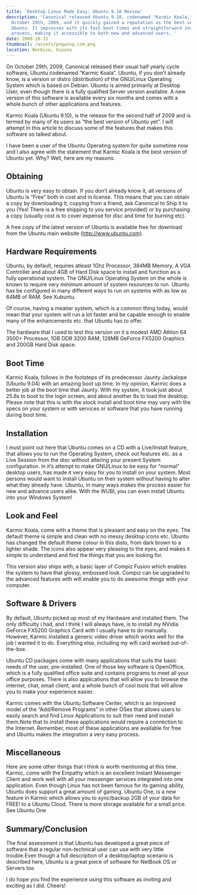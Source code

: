 ```yaml
---
title: 'Desktop Linux Made Easy: Ubuntu 9.10 Review'
description: 'Canonical released Ubuntu 9.10, codenamed "Karmic Koala," on
  October 29th, 2009, and it quickly gained a reputation as the best version of
  Ubuntu. It impresses with its fast boot times and straightforward installation
  process, making it accessible to both new and advanced users. '
date: 2009-10-31
thumbnail: /assets/pngwing.com.png
location: Berbice, Guyana
---
```


On October 29th, 2009, Canonical released their usual half yearly cycle software, Ubuntu codenamed “Karmic Koala”. Ubuntu, if you don’t already know, is a version or distro (distribution) of the GNU/Linux Operating System which is based on Debian. Ubuntu is aimed primarily at Desktop User, even though there is a fully qualified Server version available. A new version of this software is available every six months and comes with a whole bunch of other applications and features.

Karmic Koala (Ubuntu 9.10), is the release for the second half of 2009 and is termed by many of its users as “the best version of Ubuntu yet”. I will attempt in this article to discuss some of the features that makes this software so talked about.

I have been a user of the Ubuntu Operating system for quite sometime now and I also agree with the statement that Karmic Koala is the best version of Ubuntu yet. Why? Well, here are my reasons:

## Obtaining

Ubuntu is very easy to obtain. If you don’t already know it, all versions of Ubuntu is “Free” both in cost and in license. This means that you can obtain a copy by downloading it, copying from a friend, ask Canonical to Ship it to you (Yes! There is a free shipping to you service provided) or by purchasing a copy (usually cost is to cover expense for disc and time for burning etc).

A free copy of the latest version of Ubuntu is available free for download from the Ubuntu main website (http://www.ubuntu.com).

## Hardware Requirements

Ubuntu, by default, requires atleast 1Ghz Processor, 384MB Memory, A VGA Controller and about 4GB of Hard Disk space to install and function as a fully operational system. The GNU/Linux Operating System on the whole is known to require very minimum amount of system resources to run. Ubuntu has be configured in many different ways to run on systems with as low as 64MB of RAM. See Xubuntu.

Of course, having a meatier system, which is a common thing today, would mean that your system will run a lot faster and be capable enough to enable many of the enhancements etc. that Ubuntu has to offer.

The hardware that I used to test this version on it a modest AMD Athlon 64 3500+ Processor, 1GB DDR 3200 RAM, 128MB GeForce FX5200 Graphics and 200GB Hard Disk space.

## Boot Time

Karmic Koala, follows in the footsteps of its predecessor Jaunty Jackalope (Ubuntu 9.04) with an amazing boot up time. In my opinion, Karmic does a better job at the boot time that Jaunty. With my system, it took just about 25.8s to boot to the login screen, and about another 8s to load the desktop. Please note that this is with the stock install and boot time may vary with the specs on your system or with services or software that you have running during boot time.

## Installation

I must point out here that Ubuntu comes on a CD with a Live/Install feature, that allows you to run the Operating System, check out features etc. as a Live Session from the disc without altering your present System configuration. In it’s attempt to make GNU/Linux to be easy for “normal” desktop users, has made it very easy for you to install on your system. Most persons would want to install Ubuntu on their system without having to alter what they already have. Ubuntu, in many ways makes the process easier for new and advance users alike. With the WUBI, you can even install Ubuntu into your Windows System!

## Look and Feel

Karmic Koala, come with a theme that is pleasant and easy on the eyes. The default theme is simple and clean with no messy desktop icons etc. Ubuntu has changed the default theme colour in this disto, from dark brown to a lighter shade. The icons also appear very pleasing to the eyes, and makes it simple to understand and find the things that you are looking for.

This version also ships with, a basic layer of Compiz Fusion which enables the system to have that glossy, embossed look. Compiz can be upgraded to the advanced features with will enable you to do awesome things with your computer.

## Software & Drivers

By default, Ubuntu picked up most of my Hardware and installed them. The only difficulty i had, and I think I will always have, is to install my NVidia GeForce FX5200 Graphics Card with I usually have to do manually. However, Karmic installed a generic video driver which works well for the job i wanted it to do. Everything else, including my wifi card worked out-of-the-box.

Ubuntu CD packages come with many applications that suits the basic needs of the user, pre-installed. One of those key software is OpenOffice, which is a fully qualified office suite and contains programs to meet all your office purposes. There is also applications that will allow you to browse the internet, chat, email client, and a whole bunch of cool tools that will allow you to make your experience easier.

Karmic comes with the Ubuntu Software Center, which is an improved model of the “Add/Remove Programs” in other OSes that allows users to easily search and find Linux Applications to suit their need and install them.Note that to install these applications would require a connection to the Internet. Remember, most of these applications are available for free and Ubuntu makes the integration a very easy process.

## Miscellaneous

Here are some other things that I think is worth mentioning at this time. Karmic, come with the Empathy which is an excellent Instant Messenger Client and work well with all your messenger services integrated into one application.
Even though Linux has not been famous for its gaming ability, Ubuntu does support a great amount of gaming.
Ubuntu One, is a new feature in Karmic which allows you to sync/backup 2GB of your data for FREE! to a Ubuntu Cloud. There is more storage available for a small price. See
Ubuntu One

## Summary/Conclusion

The final assessment is that Ubuntu has developed a great piece of software that a regular non-technical user can use with very little trouble.Even though a full description of a desktop/laptop scenario is described here, Ubuntu is a great piece of software for NetBook OS or Servers too

I do hope you find the experience using this software as inviting and exciting as I did. Cheers!
